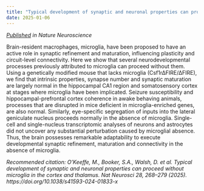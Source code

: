 ```yaml
---
title: "Typical development of synaptic and neuronal properties can proceed without microglia in the cortex and thalamus"
date: 2025-01-06
---
```


_[Published](https://www.nature.com/articles/s41593-024-01833-x) in Nature Neuroscience_

Brain-resident macrophages, microglia, have been proposed to have an active role in synaptic refinement and maturation, influencing plasticity and circuit-level connectivity. Here we show that several neurodevelopmental processes previously attributed to microglia can proceed without them. Using a genetically modified mouse that lacks microglia (Csf1r∆FIRE/∆FIRE), we find that intrinsic properties, synapse number and synaptic maturation are largely normal in the hippocampal CA1 region and somatosensory cortex at stages where microglia have been implicated. Seizure susceptibility and hippocampal-prefrontal cortex coherence in awake behaving animals, processes that are disrupted in mice deficient in microglia-enriched genes, are also normal. Similarly, eye-specific segregation of inputs into the lateral geniculate nucleus proceeds normally in the absence of microglia. Single-cell and single-nucleus transcriptomic analyses of neurons and astrocytes did not uncover any substantial perturbation caused by microglial absence. Thus, the brain possesses remarkable adaptability to execute developmental synaptic refinement, maturation and connectivity in the absence of microglia.

_Recommended citation: O’Keeffe, M., Booker, S.A., Walsh, D. et al. Typical development of synaptic and neuronal properties can proceed without microglia in the cortex and thalamus. Nat Neurosci 28, 268–279 (2025). https://doi.org/10.1038/s41593-024-01833-x_